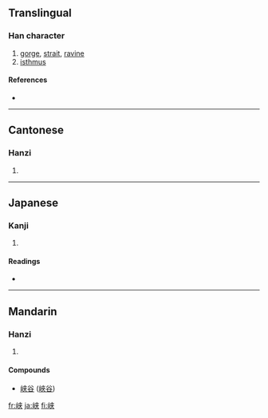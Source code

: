 {{also|峽}}
==Translingual==

===Han character===
{{Han char|rn=46|rad=山|as=06|sn=9|four=|canj=山大廿 (UKT)}}

# [[gorge]], [[strait]], [[ravine]]
# [[isthmus]]

====References====
* {{Han ref|kx=0311.061|dkj=08068|hdz=10770.040|uh=5CE1|ud=23777}}

----

==Cantonese==

===Hanzi===
{{yue-hanzi|jyut=|y=haap6|tra=峽}}

# {{defn|Cantonese}}

----

==Japanese==

===Kanji===
{{ja-kanji|grade=c|rs=山06}}

# {{defn|Japanese}}

====Readings====
* {{ja-readings|on=[[きょう]] (kyō), [[こう]] (kō)|kun=[[はざま]] (hazama)}}

----

==Mandarin==

===Hanzi===
{{cmn-hanzi|tra=峽|pin=[[xiá]] ([[xia2]])|wg=hsia<sup>2</sup>}}

# {{defn|Mandarin}}

====Compounds====
* [[峡谷]] ([[峽谷]])

[[fr:峡]]
[[ja:峡]]
[[fi:峡]]